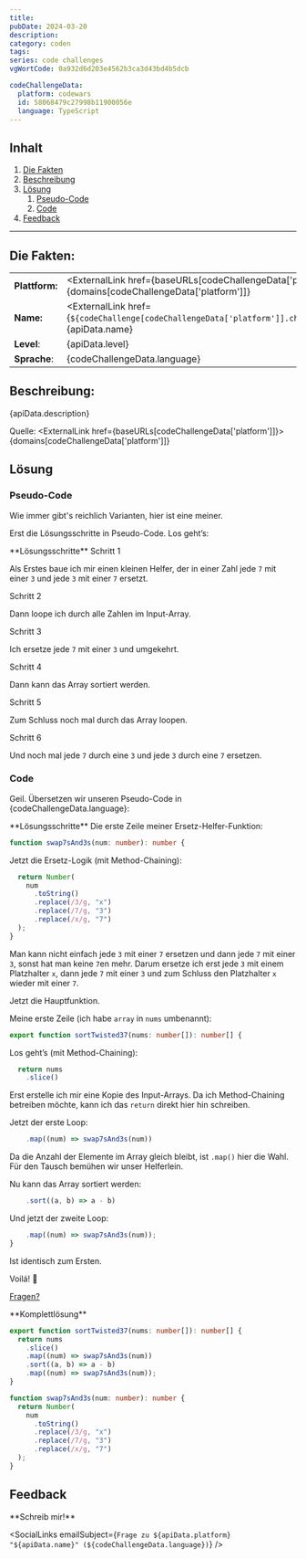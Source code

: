 ```yaml
---
title:
pubDate: 2024-03-20
description:
category: coden
tags:
series: code challenges
vgWortCode: 0a932d6d203e4562b3ca3d43bd4b5dcb

codeChallengeData:
  platform: codewars
  id: 58068479c27998b11900056e
  language: TypeScript
---
```


## Inhalt

1. [Die Fakten](#)
1. [Beschreibung](#)
1. [Lösung](#)
   1. [Pseudo-Code](#)
   1. [Code](#)
1. [Feedback](#)

---

## Die Fakten:

|                |                                                                                                                                            |
| -------------- | ------------------------------------------------------------------------------------------------------------------------------------------ |
| **Plattform:** | <ExternalLink href={baseURLs[codeChallengeData['platform']]}>{domains[codeChallengeData['platform']]}</ExternalLink>                       |
| **Name:**      | <ExternalLink href={`${codeChallenge[codeChallengeData['platform']].challenge.url}/${codeChallengeData.id}`}>{apiData.name}</ExternalLink> |
| **Level**:     | {apiData.level}                                                                                                                            |
| **Sprache**:   | {codeChallengeData.language}                                                                                                               |

## Beschreibung:

<FetchedMarkdown>{apiData.description}</FetchedMarkdown>

Quelle: <ExternalLink href={baseURLs[codeChallengeData['platform']]}>{domains[codeChallengeData['platform']]}</ExternalLink>

## Lösung

### Pseudo-Code

Wie immer gibt's reichlich Varianten, hier ist eine meiner.

Erst die Lösungsschritte in Pseudo-Code. Los geht’s:

<Accordion>
**Lösungsschritte**

<Accordion>
Schritt 1

Als Erstes baue ich mir einen kleinen Helfer, der in einer Zahl jede `7` mit einer `3` und jede `3` mit einer `7` ersetzt.

</Accordion>
<Accordion>
Schritt 2

Dann loope ich durch alle Zahlen im Input-Array.

</Accordion>
<Accordion>
Schritt 3

Ich ersetze jede `7` mit einer `3` und umgekehrt.

</Accordion>
<Accordion>
Schritt 4

Dann kann das Array sortiert werden.

</Accordion>
<Accordion>
Schritt 5

Zum Schluss noch mal durch das Array loopen.

</Accordion>
<Accordion>
Schritt 6

Und noch mal jede `7` durch eine `3` und jede `3` durch eine `7` ersetzen.

</Accordion>
</Accordion>

### Code

Geil. Übersetzen wir unseren Pseudo-Code in {codeChallengeData.language}:

<Accordion>
**Lösungsschritte**

<Accordion>
Die erste Zeile meiner Ersetz-Helfer-Funktion:

```ts
function swap7sAnd3s(num: number): number {
```

</Accordion>
<Accordion>

Jetzt die Ersetz-Logik (mit Method-Chaining):

```ts
  return Number(
    num
      .toString()
      .replace(/3/g, "x")
      .replace(/7/g, "3")
      .replace(/x/g, "7")
  );
}
```

Man kann nicht einfach jede `3` mit einer `7` ersetzen und dann jede `7` mit einer `3`, sonst hat man keine `7`en mehr. Darum ersetze ich erst jede `3` mit einem Platzhalter `x`, dann jede `7` mit einer `3` und zum Schluss den Platzhalter `x` wieder mit einer `7`.

Jetzt die Hauptfunktion.

</Accordion>
<Accordion>

Meine erste Zeile (ich habe `array` in `nums` umbenannt):

```ts
export function sortTwisted37(nums: number[]): number[] {
```

</Accordion>
<Accordion>

Los geht’s (mit Method-Chaining):

```ts
  return nums
    .slice()
```

Erst erstelle ich mir eine Kopie des Input-Arrays. Da ich Method-Chaining betreiben möchte, kann ich das `return` direkt hier hin schreiben.

</Accordion>
<Accordion>

Jetzt der erste Loop:

```ts
    .map((num) => swap7sAnd3s(num))
```

Da die Anzahl der Elemente im Array gleich bleibt, ist <ExternalLink href={docs.array.map}>`.map()`</ExternalLink> hier die Wahl. Für den Tausch bemühen wir unser Helferlein.

</Accordion>
<Accordion>

Nu kann das Array sortiert werden:

```ts
    .sort((a, b) => a - b)
```

</Accordion>
<Accordion>

Und jetzt der zweite Loop:

```ts
    .map((num) => swap7sAnd3s(num));
}
```

Ist identisch zum Ersten.

</Accordion>
<Accordion>

Voilá! 💪

[Fragen?](#feedback)

</Accordion>
</Accordion>

<Accordion>
**Komplettlösung**

```ts
export function sortTwisted37(nums: number[]): number[] {
  return nums
    .slice()
    .map((num) => swap7sAnd3s(num))
    .sort((a, b) => a - b)
    .map((num) => swap7sAnd3s(num));
}

function swap7sAnd3s(num: number): number {
  return Number(
    num
      .toString()
      .replace(/3/g, "x")
      .replace(/7/g, "3")
      .replace(/x/g, "7")
  );
}
```

</Accordion>

## Feedback

<Accordion>
**Schreib mir!**

<SocialLinks
  emailSubject={`Frage zu ${apiData.platform} "${apiData.name}" (${codeChallengeData.language})`}
/>

</Accordion>
